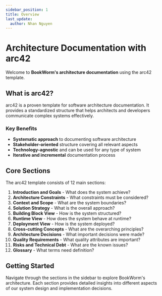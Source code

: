 ```yaml
---
sidebar_position: 1
title: Overview
last_update:
  author: Nhan Nguyen
---
```


# Architecture Documentation with arc42

Welcome to **BookWorm's architecture documentation** using the arc42 template.

## What is arc42?

arc42 is a proven template for software architecture documentation. It provides a standardized structure that helps architects and developers communicate complex systems effectively.

### Key Benefits

- **Systematic approach** to documenting software architecture
- **Stakeholder-oriented** structure covering all relevant aspects
- **Technology-agnostic** and can be used for any type of system
- **Iterative and incremental** documentation process

## Core Sections

The arc42 template consists of 12 main sections:

1. **Introduction and Goals** - What does the system achieve?
2. **Architecture Constraints** - What constraints must be considered?
3. **Context and Scope** - What are the system boundaries?
4. **Solution Strategy** - What is the overall approach?
5. **Building Block View** - How is the system structured?
6. **Runtime View** - How does the system behave at runtime?
7. **Deployment View** - How is the system deployed?
8. **Cross-cutting Concepts** - What are the overarching principles?
9. **Architecture Decisions** - What important decisions were made?
10. **Quality Requirements** - What quality attributes are important?
11. **Risks and Technical Debt** - What are the known issues?
12. **Glossary** - What terms need definition?

## Getting Started

Navigate through the sections in the sidebar to explore BookWorm's architecture. Each section provides detailed insights into different aspects of our system design and implementation decisions.
